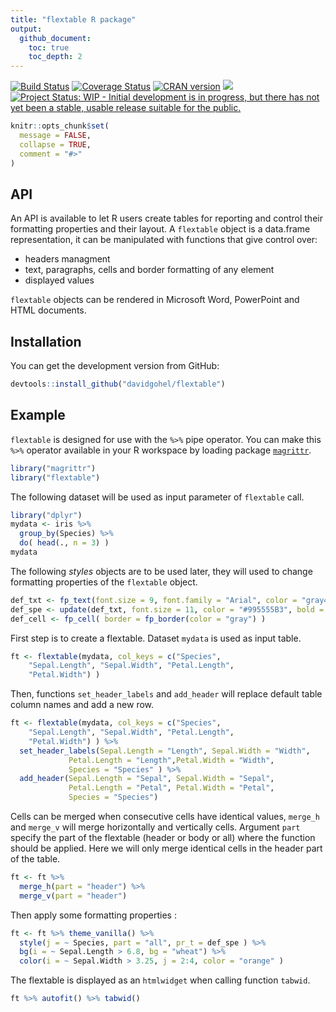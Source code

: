 ```yaml
---
title: "flextable R package"
output:
  github_document:
    toc: true 
    toc_depth: 2
---
```



<!-- README.md is generated from README.Rmd. Please edit that file -->

[![Build Status](https://travis-ci.org/davidgohel/flextable.svg?branch=master)](https://travis-ci.org/davidgohel/flextable)
[![Coverage Status](https://img.shields.io/codecov/c/github/davidgohel/flextable/master.svg)](https://codecov.io/github/davidgohel/flextable?branch=master)
[![CRAN version](http://www.r-pkg.org/badges/version/flextable)](https://cran.r-project.org/package=flextable) ![](http://cranlogs.r-pkg.org/badges/grand-total/flextable)
[![Project Status: WIP - Initial development is in progress, but there has not yet been a stable, usable release suitable for the public.](http://www.repostatus.org/badges/latest/wip.svg)](http://www.repostatus.org/#wip)

```r
knitr::opts_chunk$set(
  message = FALSE,
  collapse = TRUE,
  comment = "#>"
)
```


## API


An API is available to let R users create tables for reporting and control their formatting properties and their layout. A `flextable` object is a data.frame representation, it can be manipulated with functions that give control over:

- headers managment 
- text, paragraphs, cells and border formatting of any element
- displayed values

`flextable` objects can be rendered in Microsoft Word, PowerPoint and HTML documents.

## Installation

You can get the development version from GitHub:

```r
devtools::install_github("davidgohel/flextable")
```


## Example

`flextable` is designed for use with the `%>%` pipe operator. You can make this `%>%` operator available in your R workspace by loading package [`magrittr`](https://cran.r-project.org/package=magrittr).

```r
library("magrittr")
library("flextable")
```

The following dataset will be used as input parameter of `flextable` call.

```r
library("dplyr")
mydata <- iris %>% 
  group_by(Species) %>% 
  do( head(., n = 3) )
mydata
```

The following *styles* objects are to be used later, they will used to change formatting properties of the `flextable` object.

```r
def_txt <- fp_text(font.size = 9, font.family = "Arial", color = "gray40")
def_spe <- update(def_txt, font.size = 11, color = "#995555B3", bold = TRUE, italic = TRUE)
def_cell <- fp_cell( border = fp_border(color = "gray") )
```

First step is to create a flextable. Dataset `mydata` is used as input table.

```r
ft <- flextable(mydata, col_keys = c("Species", 
    "Sepal.Length", "Sepal.Width", "Petal.Length", 
    "Petal.Width") )
```

Then, functions `set_header_labels` and  `add_header` will replace 
default table column names and add a new row.

```r
ft <- flextable(mydata, col_keys = c("Species", 
    "Sepal.Length", "Sepal.Width", "Petal.Length", 
    "Petal.Width") ) %>%
  set_header_labels(Sepal.Length = "Length", Sepal.Width = "Width",
             Petal.Length = "Length",Petal.Width = "Width", 
             Species = "Species" ) %>%
  add_header(Sepal.Length = "Sepal", Sepal.Width = "Sepal",
             Petal.Length = "Petal", Petal.Width = "Petal", 
             Species = "Species") 
```

Cells can be merged when consecutive cells have identical values, `merge_h` and `merge_v` will merge horizontally and vertically cells. Argument `part` specify the part of the flextable (header or body or all) where the function should be applied. Here we will only merge identical cells in the header part of the table.

```r
ft <- ft %>% 
  merge_h(part = "header") %>% 
  merge_v(part = "header")
```

Then apply some formatting properties :

```r
ft <- ft %>% theme_vanilla() %>% 
  style(j = ~ Species, part = "all", pr_t = def_spe ) %>% 
  bg(i = ~ Sepal.Length > 6.8, bg = "wheat") %>% 
  color(i = ~ Sepal.Width > 3.25, j = 2:4, color = "orange" )
```

The flextable is displayed as an `htmlwidget` when calling function `tabwid`.


```r
ft %>% autofit() %>% tabwid()
```




